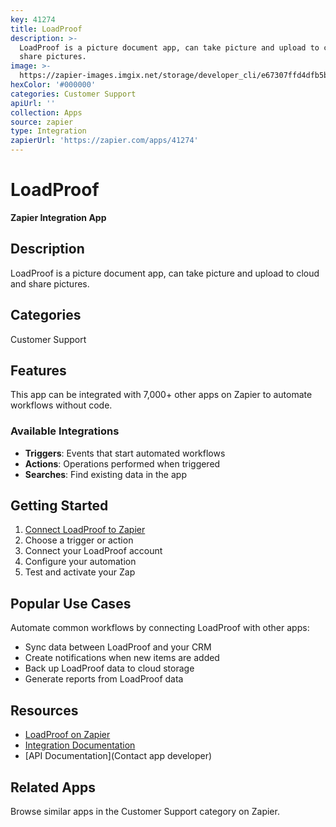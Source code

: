 ```yaml
---
key: 41274
title: LoadProof
description: >-
  LoadProof is a picture document app, can take picture and upload to cloud and
  share pictures.
image: >-
  https://zapier-images.imgix.net/storage/developer_cli/e67307ffd4dfb5b2219536e79de8df62_13.png?auto=format%2Ccompress&ixlib=python-3.0.0&q=50
hexColor: '#000000'
categories: Customer Support
apiUrl: ''
collection: Apps
source: zapier
type: Integration
zapierUrl: 'https://zapier.com/apps/41274'
---
```

# LoadProof

**Zapier Integration App**

## Description

LoadProof is a picture document app, can take picture and upload to cloud and share pictures.

## Categories

Customer Support

## Features

This app can be integrated with 7,000+ other apps on Zapier to automate workflows without code.

### Available Integrations

- **Triggers**: Events that start automated workflows
- **Actions**: Operations performed when triggered
- **Searches**: Find existing data in the app

## Getting Started

1. [Connect LoadProof to Zapier](https://zapier.com/apps/41274)
2. Choose a trigger or action
3. Connect your LoadProof account
4. Configure your automation
5. Test and activate your Zap

## Popular Use Cases

Automate common workflows by connecting LoadProof with other apps:

- Sync data between LoadProof and your CRM
- Create notifications when new items are added
- Back up LoadProof data to cloud storage
- Generate reports from LoadProof data

## Resources

- [LoadProof on Zapier](https://zapier.com/apps/41274)
- [Integration Documentation](https://zapier.com/apps/41274/integrations)
- [API Documentation](Contact app developer)

## Related Apps

Browse similar apps in the Customer Support category on Zapier.
